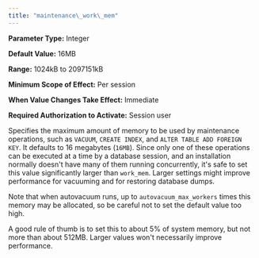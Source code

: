 ```yaml
---
title: "maintenance\_work\_mem"
---
```


<div id="maintenance_work_mem" class="registered_link"></div>

**Parameter Type:** Integer

**Default Value:** 16MB

**Range:** 1024kB to 2097151kB

**Minimum Scope of Effect:** Per session

**When Value Changes Take Effect:** Immediate

**Required Authorization to Activate:** Session user

Specifies the maximum amount of memory to be used by maintenance operations, such as `VACUUM`, `CREATE INDEX`, and `ALTER TABLE ADD FOREIGN KEY`. It defaults to 16 megabytes (`16MB`). Since only one of these operations can be executed at a time by a database session, and an installation normally doesn't have many of them running concurrently, it's safe to set this value significantly larger than `work_mem`. Larger settings might improve performance for vacuuming and for restoring database dumps.

Note that when autovacuum runs, up to `autovacuum_max_workers` times this memory may be allocated, so be careful not to set the default value too high.

A good rule of thumb is to set this to about 5% of system memory, but not more than about 512MB. Larger values won't necessarily improve performance.
